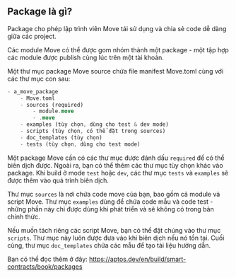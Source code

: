 ## Package là gì? 

Package cho phép lập trình viên Move tái sử dụng và chia sẻ code dễ dàng giữa các project. 

Các module Move có thể được gom nhóm thành một package - một tập hợp các module được publish cùng lúc trên một tài khoản.

Một thư mục package Move source chứa file manifest Move.toml cùng với các thư mục con sau:

```rust
- a_move_package
    - Move.toml
    - sources (required)
        - module.move
        - .move
    - examples (tùy chọn, dùng cho test & dev mode)
    - scripts (tùy chọn, có thể đặt trong sources)
    - doc_templates (tùy chọn)
    - tests (tùy chọn, dùng cho test mode)
```

Một package Move cần có các thư mục được đánh dấu `required` để có thể biên dịch được. Ngoài ra, bạn có thể thêm các thư mục tùy chọn khác vào package. Khi build ở mode `test` hoặc `dev`, các thư mục `tests` và `examples` sẽ được thêm vào quá trình biên dịch.

Thư mục `sources` là nơi chứa code move của bạn, bao gồm cả module và script Move. Thư mục `examples` dùng để chứa code mẫu và code test - những phần này chỉ được dùng khi phát triển và sẽ không có trong bản chính thức.

Nếu muốn tách riêng các script Move, bạn có thể đặt chúng vào thư mục `scripts`. Thư mục này luôn được đưa vào khi biên dịch nếu nó tồn tại. Cuối cùng, thư mục `doc_templates` chứa các mẫu để tạo tài liệu hướng dẫn.

Bạn có thể đọc thêm ở đây: https://aptos.dev/en/build/smart-contracts/book/packages